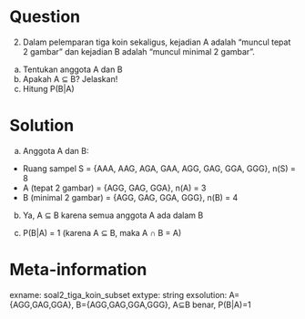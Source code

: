 Question
========
(2) Dalam pelemparan tiga koin sekaligus, kejadian A adalah "muncul tepat 2 gambar" dan kejadian B adalah "muncul minimal 2 gambar".
a) Tentukan anggota A dan B
b) Apakah A ⊆ B? Jelaskan!
c) Hitung P(B|A)

Solution
========
a) Anggota A dan B:
- Ruang sampel S = {AAA, AAG, AGA, GAA, AGG, GAG, GGA, GGG}, n(S) = 8
- A (tepat 2 gambar) = {AGG, GAG, GGA}, n(A) = 3
- B (minimal 2 gambar) = {AGG, GAG, GGA, GGG}, n(B) = 4

b) Ya, A ⊆ B karena semua anggota A ada dalam B

c) P(B|A) = 1 (karena A ⊆ B, maka A ∩ B = A)

Meta-information
================
exname: soal2_tiga_koin_subset
extype: string
exsolution: A={AGG,GAG,GGA}, B={AGG,GAG,GGA,GGG}, A⊆B benar, P(B|A)=1
